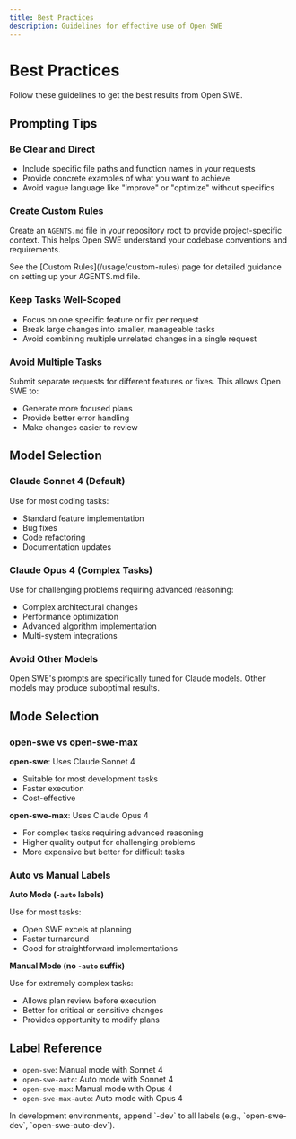 ```yaml
---
title: Best Practices
description: Guidelines for effective use of Open SWE
---
```


# Best Practices

Follow these guidelines to get the best results from Open SWE.

## Prompting Tips

### Be Clear and Direct

- Include specific file paths and function names in your requests
- Provide concrete examples of what you want to achieve
- Avoid vague language like "improve" or "optimize" without specifics

### Create Custom Rules

Create an `AGENTS.md` file in your repository root to provide project-specific context. This helps Open SWE understand your codebase conventions and requirements.

<Tip>
  See the [Custom Rules](/usage/custom-rules) page for detailed guidance on setting up your AGENTS.md file.
</Tip>

### Keep Tasks Well-Scoped

- Focus on one specific feature or fix per request
- Break large changes into smaller, manageable tasks
- Avoid combining multiple unrelated changes in a single request

### Avoid Multiple Tasks

Submit separate requests for different features or fixes. This allows Open SWE to:
- Generate more focused plans
- Provide better error handling
- Make changes easier to review

## Model Selection

### Claude Sonnet 4 (Default)

Use for most coding tasks:
- Standard feature implementation
- Bug fixes
- Code refactoring
- Documentation updates

### Claude Opus 4 (Complex Tasks)

Use for challenging problems requiring advanced reasoning:
- Complex architectural changes
- Performance optimization
- Advanced algorithm implementation
- Multi-system integrations

### Avoid Other Models

Open SWE's prompts are specifically tuned for Claude models. Other models may produce suboptimal results.

## Mode Selection

### open-swe vs open-swe-max

**open-swe**: Uses Claude Sonnet 4
- Suitable for most development tasks
- Faster execution
- Cost-effective

**open-swe-max**: Uses Claude Opus 4
- For complex tasks requiring advanced reasoning
- Higher quality output for challenging problems
- More expensive but better for difficult tasks

### Auto vs Manual Labels

**Auto Mode (`-auto` labels)**

Use for most tasks:
- Open SWE excels at planning
- Faster turnaround
- Good for straightforward implementations

**Manual Mode (no `-auto` suffix)**

Use for extremely complex tasks:
- Allows plan review before execution
- Better for critical or sensitive changes
- Provides opportunity to modify plans

## Label Reference

- `open-swe`: Manual mode with Sonnet 4
- `open-swe-auto`: Auto mode with Sonnet 4
- `open-swe-max`: Manual mode with Opus 4
- `open-swe-max-auto`: Auto mode with Opus 4

<Note>
  In development environments, append `-dev` to all labels (e.g., `open-swe-dev`, `open-swe-auto-dev`).
</Note>
